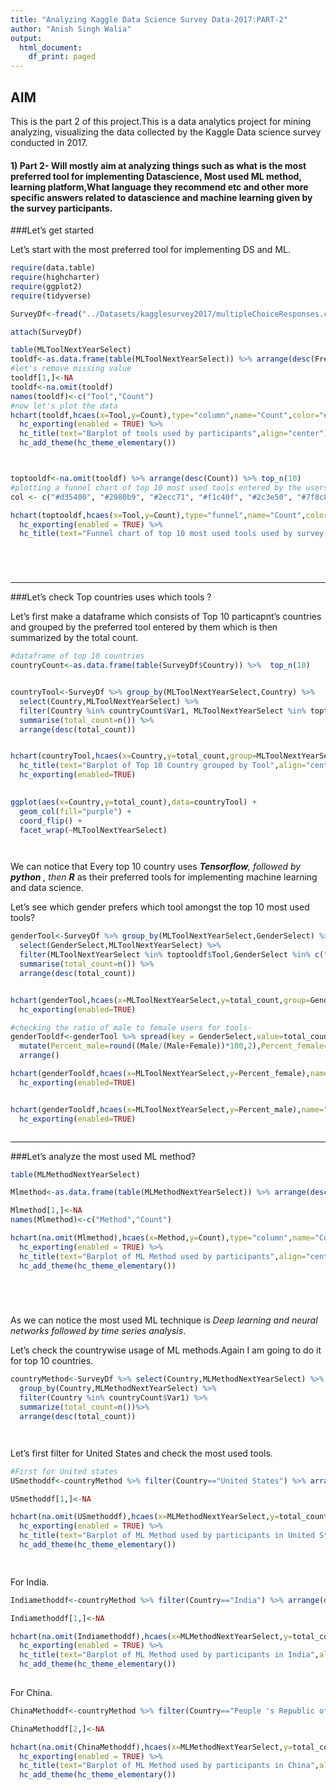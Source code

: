 ```yaml
---
title: "Analyzing Kaggle Data Science Survey Data-2017:PART-2"
author: "Anish Singh Walia"
output:
  html_document:
    df_print: paged
---
```





## AIM 

This is the part 2 of this project.This is a data analytics project for mining analyzing, visualizing the data collected by the Kaggle Data science survey conducted in 2017.



#### 1) Part 2- Will mostly aim at analyzing things such as what is the most preferred tool for implementing Datascience, Most used ML method, learning platform,What language they recommend etc and other more specific answers related to datascience and machine learning given by the survey participants.



###Let's get started


Let's start with the most preferred tool for implementing DS and ML.

```r

require(data.table)
require(highcharter)
require(ggplot2)
require(tidyverse)

SurveyDf<-fread("../Datasets/kagglesurvey2017/multipleChoiceResponses.csv") #for faster data reading

attach(SurveyDf)

table(MLToolNextYearSelect)
tooldf<-as.data.frame(table(MLToolNextYearSelect)) %>% arrange(desc(Freq))
#let's remove missing value
tooldf[1,]<-NA
tooldf<-na.omit(tooldf)
names(tooldf)<-c("Tool","Count")
#now let's plot the data
hchart(tooldf,hcaes(x=Tool,y=Count),type="column",name="Count",color="#9B6ED8") %>%  
  hc_exporting(enabled = TRUE) %>%
  hc_title(text="Barplot of tools used by participants",align="center") %>%
  hc_add_theme(hc_theme_elementary()) 



toptooldf<-na.omit(tooldf) %>% arrange(desc(Count)) %>% top_n(10)
#plotting a funnel chart of top 10 most used tools entered by the users
col <- c("#d35400", "#2980b9", "#2ecc71", "#f1c40f", "#2c3e50", "#7f8c8d","#000004", "#3B0F70", "#8C2981", "#DE4968")

hchart(toptooldf,hcaes(x=Tool,y=Count),type="funnel",name="Count",color=col) %>% 
  hc_exporting(enabled = TRUE) %>%
  hc_title(text="Funnel chart of top 10 most used tools used by survey participants",align="center")






```

-----------------------


###Let's check Top countries uses which tools ?

Let's first make a dataframe which consists of Top 10 particapnt's countries and grouped by the preferred tool entered by them which is then summarized by the total count.

```r
#dataframe of top 10 countries 
countryCount<-as.data.frame(table(SurveyDf$Country)) %>%  top_n(10)


countryTool<-SurveyDf %>% group_by(MLToolNextYearSelect,Country) %>%
  select(Country,MLToolNextYearSelect) %>% 
  filter(Country %in% countryCount$Var1, MLToolNextYearSelect %in% toptooldf$Tool) %>%
  summarise(total_count=n()) %>%
  arrange(desc(total_count))


hchart(countryTool,hcaes(x=Country,y=total_count,group=MLToolNextYearSelect),type="column") %>% 
  hc_title(text="Barplot of Top 10 Country grouped by Tool",align="center") %>%
  hc_exporting(enabled=TRUE) 
  

ggplot(aes(x=Country,y=total_count),data=countryTool) +
  geom_col(fill="purple") +
  coord_flip() +
  facet_wrap(~MLToolNextYearSelect)




```

We can notice that Every top 10 country uses *__Tensorflow__, followed by __python__ , then __R__* as their preferred tools for implementing machine learning and data science.


Let's see which gender prefers which tool amongst the top 10 most used tools?


```r
genderTool<-SurveyDf %>% group_by(MLToolNextYearSelect,GenderSelect) %>%
  select(GenderSelect,MLToolNextYearSelect) %>% 
  filter(MLToolNextYearSelect %in% toptooldf$Tool,GenderSelect %in% c("Male","Female")) %>%
  summarise(total_count=n()) %>%
  arrange(desc(total_count))


hchart(genderTool,hcaes(x=MLToolNextYearSelect,y=total_count,group=GenderSelect),type="column") %>%   hc_title(text="Gender vs Most preferred tool",align="center") %>%
  hc_exporting(enabled=TRUE) 

#checking the ratio of male to female users for tools-
genderTooldf<-genderTool %>% spread(key = GenderSelect,value=total_count) %>%
  mutate(Percent_male=round((Male/(Male+Female))*100,2),Percent_female=round((Female/(Male+Female))*100,2)) %>%
  arrange()

hchart(genderTooldf,hcaes(x=MLToolNextYearSelect,y=Percent_female),name="Percent",type="column",color="#ED2FAE") %>%   hc_title(text="Percent of female using tools out of 100",align="center") %>%
  hc_exporting(enabled=TRUE) 


hchart(genderTooldf,hcaes(x=MLToolNextYearSelect,y=Percent_male),name="Percent",type="column",color="#F36A20") %>%   hc_title(text="Percent of Male using tools out of 100",align="center") %>%
  hc_exporting(enabled=TRUE) 



```



-----------------------------------------


###Let's analyze the most used ML method?



```r

table(MLMethodNextYearSelect)

Mlmethod<-as.data.frame(table(MLMethodNextYearSelect)) %>% arrange(desc(Freq))

Mlmethod[1,]<-NA
names(Mlmethod)<-c("Method","Count")

hchart(na.omit(Mlmethod),hcaes(x=Method,y=Count),type="column",name="Count",color="#FF5733") %>% 
  hc_exporting(enabled = TRUE) %>%
  hc_title(text="Barplot of ML Method used by participants",align="center") %>%
  hc_add_theme(hc_theme_elementary()) 
  





```

    

As we can notice the most used ML technique is *Deep learning and neural networks followed by time series analysis*.




Let's check the countrywise usage of ML methods.Again I am going to do it for top 10 countries.


```r


countryMethod<-SurveyDf %>% select(Country,MLMethodNextYearSelect) %>%
  group_by(Country,MLMethodNextYearSelect) %>%
  filter(Country %in% countryCount$Var1) %>%
  summarize(total_count=n())%>%
  arrange(desc(total_count))




```


Let's first filter for United States and check the most used tools.


```r

#First for United states
USmethoddf<-countryMethod %>% filter(Country=="United States") %>% arrange(desc(total_count))

USmethoddf[1,]<-NA

hchart(na.omit(USmethoddf),hcaes(x=MLMethodNextYearSelect,y=total_count),type="column",color="#BFD13D") %>%
  hc_exporting(enabled = TRUE) %>%
  hc_title(text="Barplot of ML Method used by participants in United States",align="center") %>%
  hc_add_theme(hc_theme_elementary()) 
  



```


For India.
```r

Indiamethoddf<-countryMethod %>% filter(Country=="India") %>% arrange(desc(total_count))

Indiamethoddf[1,]<-NA

hchart(na.omit(Indiamethoddf),hcaes(x=MLMethodNextYearSelect,y=total_count),type="column",color="red") %>%
  hc_exporting(enabled = TRUE) %>%
  hc_title(text="Barplot of ML Method used by participants in India",align="center") %>%
  hc_add_theme(hc_theme_elementary()) 
  

```



For China.

```r
ChinaMethoddf<-countryMethod %>% filter(Country=="People 's Republic of China") %>% arrange(desc(total_count))

ChinaMethoddf[2,]<-NA

hchart(na.omit(ChinaMethoddf),hcaes(x=MLMethodNextYearSelect,y=total_count,color=MLMethodNextYearSelect),type="column") %>%
  hc_exporting(enabled = TRUE) %>%
  hc_title(text="Barplot of ML Method used by participants in China",align="center") %>%
  hc_add_theme(hc_theme_elementary()) 
  
```











